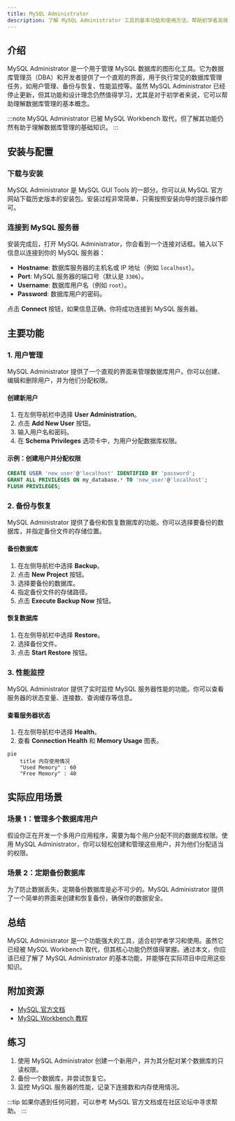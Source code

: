 ```yaml
---
title: MySQL Administrator
description: 了解 MySQL Administrator 工具的基本功能和使用方法，帮助初学者高效管理 MySQL 数据库。
---
```


## 介绍

MySQL Administrator 是一个用于管理 MySQL 数据库的图形化工具。它为数据库管理员（DBA）和开发者提供了一个直观的界面，用于执行常见的数据库管理任务，如用户管理、备份与恢复、性能监控等。虽然 MySQL Administrator 已经停止更新，但其功能和设计理念仍然值得学习，尤其是对于初学者来说，它可以帮助理解数据库管理的基本概念。

:::note
MySQL Administrator 已被 MySQL Workbench 取代，但了解其功能仍然有助于理解数据库管理的基础知识。
:::

## 安装与配置

### 下载与安装

MySQL Administrator 是 MySQL GUI Tools 的一部分。你可以从 MySQL 官方网站下载历史版本的安装包。安装过程非常简单，只需按照安装向导的提示操作即可。

### 连接到 MySQL 服务器

安装完成后，打开 MySQL Administrator，你会看到一个连接对话框。输入以下信息以连接到你的 MySQL 服务器：

- **Hostname**: 数据库服务器的主机名或 IP 地址（例如 `localhost`）。
- **Port**: MySQL 服务器的端口号（默认是 `3306`）。
- **Username**: 数据库用户名（例如 `root`）。
- **Password**: 数据库用户的密码。

点击 **Connect** 按钮，如果信息正确，你将成功连接到 MySQL 服务器。

## 主要功能

### 1. 用户管理

MySQL Administrator 提供了一个直观的界面来管理数据库用户。你可以创建、编辑和删除用户，并为他们分配权限。

#### 创建新用户

1. 在左侧导航栏中选择 **User Administration**。
2. 点击 **Add New User** 按钮。
3. 输入用户名和密码。
4. 在 **Schema Privileges** 选项卡中，为用户分配数据库权限。

#### 示例：创建用户并分配权限

```sql
CREATE USER 'new_user'@'localhost' IDENTIFIED BY 'password';
GRANT ALL PRIVILEGES ON my_database.* TO 'new_user'@'localhost';
FLUSH PRIVILEGES;
```

### 2. 备份与恢复

MySQL Administrator 提供了备份和恢复数据库的功能。你可以选择要备份的数据库，并指定备份文件的存储位置。

#### 备份数据库

1. 在左侧导航栏中选择 **Backup**。
2. 点击 **New Project** 按钮。
3. 选择要备份的数据库。
4. 指定备份文件的存储路径。
5. 点击 **Execute Backup Now** 按钮。

#### 恢复数据库

1. 在左侧导航栏中选择 **Restore**。
2. 选择备份文件。
3. 点击 **Start Restore** 按钮。

### 3. 性能监控

MySQL Administrator 提供了实时监控 MySQL 服务器性能的功能。你可以查看服务器的状态变量、连接数、查询缓存等信息。

#### 查看服务器状态

1. 在左侧导航栏中选择 **Health**。
2. 查看 **Connection Health** 和 **Memory Usage** 图表。

```mermaid
pie
    title 内存使用情况
    "Used Memory" : 60
    "Free Memory" : 40
```

## 实际应用场景

### 场景 1：管理多个数据库用户

假设你正在开发一个多用户应用程序，需要为每个用户分配不同的数据库权限。使用 MySQL Administrator，你可以轻松创建和管理这些用户，并为他们分配适当的权限。

### 场景 2：定期备份数据库

为了防止数据丢失，定期备份数据库是必不可少的。MySQL Administrator 提供了一个简单的界面来创建和恢复备份，确保你的数据安全。

## 总结

MySQL Administrator 是一个功能强大的工具，适合初学者学习和使用。虽然它已经被 MySQL Workbench 取代，但其核心功能仍然值得掌握。通过本文，你应该已经了解了 MySQL Administrator 的基本功能，并能够在实际项目中应用这些知识。

## 附加资源

- [MySQL 官方文档](https://dev.mysql.com/doc/)
- [MySQL Workbench 教程](https://www.mysql.com/products/workbench/)

## 练习

1. 使用 MySQL Administrator 创建一个新用户，并为其分配对某个数据库的只读权限。
2. 备份一个数据库，并尝试恢复它。
3. 监控 MySQL 服务器的性能，记录下连接数和内存使用情况。

:::tip
如果你遇到任何问题，可以参考 MySQL 官方文档或在社区论坛中寻求帮助。
:::